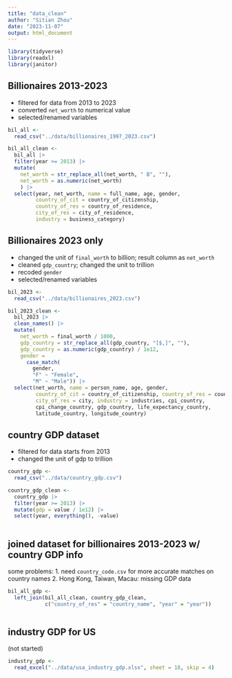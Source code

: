 ```yaml
---
title: "data_clean"
author: "Sitian Zhou"
date: "2023-11-07"
output: html_document
---
```


```r
library(tidyverse)
library(readxl)
library(janitor)
```


## Billionaires 2013-2023

* filtered for data from 2013 to 2023
* converted `net_worth` to numerical value
* selected/renamed variables

```r
bil_all <-
  read_csv("../data/billionaires_1997_2023.csv")

bil_all_clean <-
  bil_all |> 
  filter(year >= 2013) |> 
  mutate(
    net_worth = str_replace_all(net_worth, " B", ""),
    net_worth = as.numeric(net_worth)
    ) |> 
  select(year, net_worth, name = full_name, age, gender, 
         country_of_cit = country_of_citizenship, 
         country_of_res = country_of_residence, 
         city_of_res = city_of_residence, 
         industry = business_category)
```


## Billionaires 2023 only

* changed the unit of `final_worth` to billion; result column as `net_worth`
* cleaned `gdp_country`; changed the unit to trillion
* recoded `gender`
* selected/renamed variables

```r
bil_2023 <-
  read_csv("../data/billionaires_2023.csv")

bil_2023_clean <-
  bil_2023 |> 
  clean_names() |> 
  mutate(
    net_worth = final_worth / 1000,
    gdp_country = str_replace_all(gdp_country, "[$,]", ""),
    gdp_country = as.numeric(gdp_country) / 1e12,
    gender = 
      case_match(
        gender,
        "F" ~ "Female",
        "M" ~ "Male")) |>
  select(net_worth, name = person_name, age, gender, 
         country_of_cit = country_of_citizenship, country_of_res = country, 
         city_of_res = city, industry = industries, cpi_country, 
         cpi_change_country, gdp_country, life_expectancy_country, 
         latitude_country, longitude_country)

```

## country GDP dataset

* filtered for data starts from 2013
* changed the unit of gdp to trillion

```r
country_gdp <-
  read_csv("../data/country_gdp.csv")

country_gdp_clean <-
  country_gdp |> 
  filter(year >= 2013) |> 
  mutate(gdp = value / 1e12) |> 
  select(year, everything(), -value)
  
```


## joined dataset for billionaires 2013-2023 w/ country GDP info

some problems:
1. need `country_code.csv` for more accurate matches on country names
2. Hong Kong, Taiwan, Macau: missing GDP data


```r
bil_all_gdp <-
  left_join(bil_all_clean, country_gdp_clean, 
            c("country_of_res" = "country_name", "year" = "year"))
  
```


## industry GDP for US

(not started)

```r
industry_gdp <-
  read_excel("../data/usa_industry_gdp.xlsx", sheet = 18, skip = 4)
```


